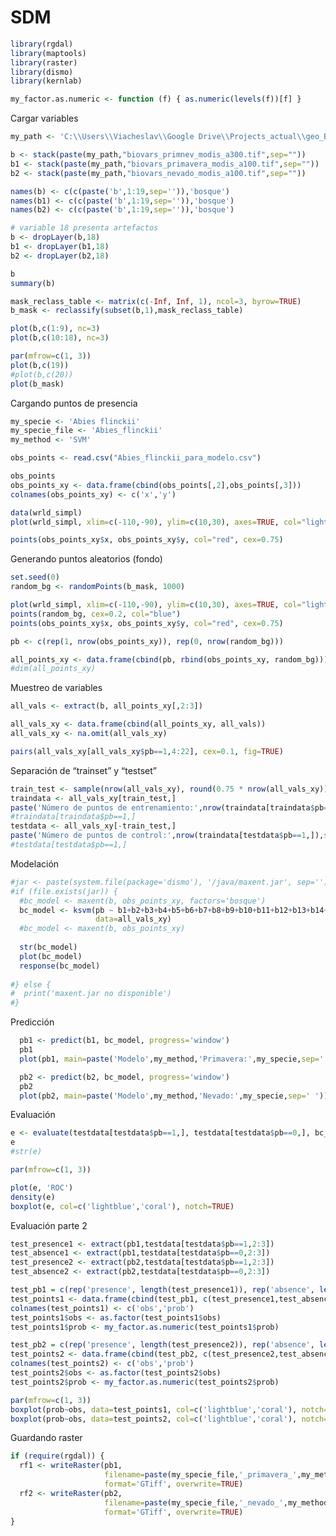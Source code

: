 SDM
========================================================

```r
library(rgdal)
library(maptools)
library(raster)
library(dismo)
library(kernlab)

my_factor.as.numeric <- function (f) { as.numeric(levels(f))[f] }

```

Cargar variables

```r
my_path <- 'C:\\Users\\Viacheslav\\Google Drive\\Projects_actual\\geo_BioclimInterpolation_Occidente\\Bioclim_a100\\'

b <- stack(paste(my_path,"biovars_primnev_modis_a300.tif",sep=""))
b1 <- stack(paste(my_path,"biovars_primavera_modis_a100.tif",sep=""))
b2 <- stack(paste(my_path,"biovars_nevado_modis_a100.tif",sep=""))

names(b) <- c(c(paste('b',1:19,sep='')),'bosque')
names(b1) <- c(c(paste('b',1:19,sep='')),'bosque')
names(b2) <- c(c(paste('b',1:19,sep='')),'bosque')

# variable 18 presenta artefactos
b <- dropLayer(b,18)
b1 <- dropLayer(b1,18)
b2 <- dropLayer(b2,18)

b
summary(b)

mask_reclass_table <- matrix(c(-Inf, Inf, 1), ncol=3, byrow=TRUE)
b_mask <- reclassify(subset(b,1),mask_reclass_table)
```

```r
plot(b,c(1:9), nc=3)
plot(b,c(10:18), nc=3)
```

```r
par(mfrow=c(1, 3))
plot(b,c(19))
#plot(b,c(20))
plot(b_mask)
```

Cargando puntos de presencia

```r
my_specie <- 'Abies flinckii'
my_specie_file <- 'Abies_flinckii'
my_method <- 'SVM'

obs_points <- read.csv("Abies_flinckii_para_modelo.csv")

obs_points
obs_points_xy <- data.frame(cbind(obs_points[,2],obs_points[,3]))
colnames(obs_points_xy) <- c('x','y')

data(wrld_simpl)
plot(wrld_simpl, xlim=c(-110,-90), ylim=c(10,30), axes=TRUE, col="lightyellow")

points(obs_points_xy$x, obs_points_xy$y, col="red", cex=0.75)
```

Generando puntos aleatorios (fondo)

```r
set.seed(0)
random_bg <- randomPoints(b_mask, 1000)

plot(wrld_simpl, xlim=c(-110,-90), ylim=c(10,30), axes=TRUE, col="lightyellow")
points(random_bg, cex=0.2, col="blue")
points(obs_points_xy$x, obs_points_xy$y, col="red", cex=0.75)

pb <- c(rep(1, nrow(obs_points_xy)), rep(0, nrow(random_bg)))

all_points_xy <- data.frame(cbind(pb, rbind(obs_points_xy, random_bg)))
#dim(all_points_xy)
```

Muestreo de variables

```r
all_vals <- extract(b, all_points_xy[,2:3])

all_vals_xy <- data.frame(cbind(all_points_xy, all_vals))
all_vals_xy <- na.omit(all_vals_xy)

pairs(all_vals_xy[all_vals_xy$pb==1,4:22], cex=0.1, fig=TRUE)
```

Separación de "trainset" y "testset"

```r
train_test <- sample(nrow(all_vals_xy), round(0.75 * nrow(all_vals_xy)))
traindata <- all_vals_xy[train_test,]
paste('Número de puntos de entrenamiento:',nrow(traindata[traindata$pb==1,]),sep=' ')
#traindata[traindata$pb==1,]
testdata <- all_vals_xy[-train_test,]
paste('Número de puntos de control:',nrow(traindata[testdata$pb==1,]),sep=' ')
#testdata[testdata$pb==1,]
```

Modelación

```r
#jar <- paste(system.file(package='dismo'), '/java/maxent.jar', sep='')
#if (file.exists(jar)) {
  #bc_model <- maxent(b, obs_points_xy, factors='bosque')
  bc_model <- ksvm(pb ~ b1+b2+b3+b4+b5+b6+b7+b8+b9+b10+b11+b12+b13+b14+b15+b16+b17+b19+bosque, 
                   data=all_vals_xy)
  #bc_model <- maxent(b, obs_points_xy)  
  
  str(bc_model)  
  plot(bc_model)
  response(bc_model)
  
#} else {
#  print('maxent.jar no disponible')
#}

```

Predicción

```r
  pb1 <- predict(b1, bc_model, progress='window')
  pb1
  plot(pb1, main=paste('Modelo',my_method,'Primavera:',my_specie,sep=' '))

  pb2 <- predict(b2, bc_model, progress='window')
  pb2
  plot(pb2, main=paste('Modelo',my_method,'Nevado:',my_specie,sep=' '))
```



Evaluación

```r
e <- evaluate(testdata[testdata$pb==1,], testdata[testdata$pb==0,], bc_model)
e
#str(e)

par(mfrow=c(1, 3))

plot(e, 'ROC')
density(e)
boxplot(e, col=c('lightblue','coral'), notch=TRUE)
```

Evaluación parte 2

```r
test_presence1 <- extract(pb1,testdata[testdata$pb==1,2:3])
test_absence1 <- extract(pb1,testdata[testdata$pb==0,2:3])
test_presence2 <- extract(pb2,testdata[testdata$pb==1,2:3])
test_absence2 <- extract(pb2,testdata[testdata$pb==0,2:3])

test_pb1 = c(rep('presence', length(test_presence1)), rep('absence', length(test_absence1)))
test_points1 <- data.frame(cbind(test_pb1, c(test_presence1,test_absence1)))
colnames(test_points1) <- c('obs','prob')
test_points1$obs <- as.factor(test_points1$obs)
test_points1$prob <- my_factor.as.numeric(test_points1$prob)

test_pb2 = c(rep('presence', length(test_presence2)), rep('absence', length(test_absence2)))
test_points2 <- data.frame(cbind(test_pb2, c(test_presence2,test_absence2)))
colnames(test_points2) <- c('obs','prob')
test_points2$obs <- as.factor(test_points2$obs)
test_points2$prob <- my_factor.as.numeric(test_points2$prob)

par(mfrow=c(1, 3))
boxplot(prob~obs, data=test_points1, col=c('lightblue','coral'), notch=TRUE, main='Primavera')
boxplot(prob~obs, data=test_points2, col=c('lightblue','coral'), notch=TRUE, main='Nevado')
```

Guardando raster

```r
if (require(rgdal)) {
  rf1 <- writeRaster(pb1, 
                     filename=paste(my_specie_file,'_primavera_',my_method,'_superficie_a100.tif',sep=''), 
                     format='GTiff', overwrite=TRUE)
  rf2 <- writeRaster(pb2, 
                     filename=paste(my_specie_file,'_nevado_',my_method,'_superficie_a100.tif',sep=''), 
                     format='GTiff', overwrite=TRUE)
}

```

